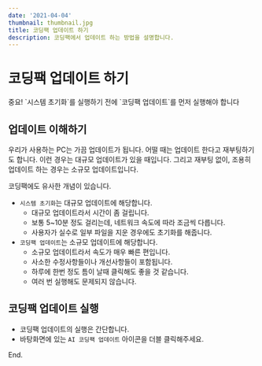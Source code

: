 ```yaml
---
date: '2021-04-04'
thumbnail: thumbnail.jpg
title: 코딩팩 업데이트 하기
description: 코딩팩에서 업데이트 하는 방법을 설명합니다.
---
```


# 코딩팩 업데이트 하기

<MdxTextBox>
    <Box sx={{color:'secondary.main', fontWeight:600, mb:1}}>
        중요!
    </Box>
    <Box>
        `시스템 초기화`를 실행하기 전에 `코딩팩 업데이트`를 먼저 실행해야 합니다
    </Box>
</MdxTextBox>

## 업데이트 이해하기

우리가 사용하는 PC는 가끔 업데이트가 됩니다. 어떨 때는 업데이트 한다고 재부팅하기도 합니다.
이런 경우는 대규모 업데이트가 있을 때입니다.
그리고 재부팅 없이, 조용히 업데이트 하는 경우는 소규모 업데이트입니다.

코딩팩에도 유사한 개념이 있습니다.
- `시스템 초기화`는  대규모 업데이트에 해당합니다.     
    - 대규모 업데이트라서 시간이 좀 걸립니다.
    - 보통 5~10분 정도 걸리는데, 네트워크 속도에 따라 조금씩 다릅니다.
    - 사용자가 실수로 일부 파일을 지운 경우에도 초기화를 해줍니다.
- `코딩팩 업데이트`는 소규모 업데이트에 해당합니다.
    - 소규모 업데이트라서 속도가 매우 빠른 편입니다.
    - 사소한 수정사항들이나 개선사항들이 포함됩니다.
    - 하루에 한번 정도 틈이 날때 클릭해도 좋을 것 같습니다.
    - 여러 번 실행해도 문제되지 않습니다.


<CodingpackSetupStepLinks currentStep={4} next={false} sx={{my:10}}/>


## 코딩팩 업데이트 실행

- 코딩팩 업데이트의 실행은 간단합니다. 
- 바탕화면에 있는 `AI 코딩팩 업데이트` 아이콘을 더블 클릭해주세요.

<MdxImageView src="/images/codingpack/update1.png" caption="코딩팩 업데이트 실행"/>


<CodingpackSetupStepLinks currentStep={4} next={true} sx={{my:10}}/>

End.
